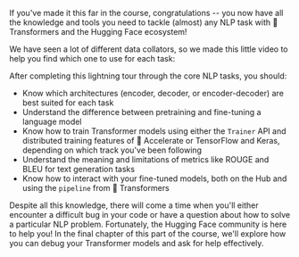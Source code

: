 <script>
	
</script>

If you've made it this far in the course, congratulations -- you now have all the knowledge and tools you need to tackle (almost) any NLP task with 🤗 Transformers and the Hugging Face ecosystem!

We have seen a lot of different data collators, so we made this little video to help you find which one to use for each task:

<Youtube id="-RPeakdlHYo"/>

After completing this lightning tour through the core NLP tasks, you should:

* Know which architectures (encoder, decoder, or encoder-decoder) are best suited for each task
* Understand the difference between pretraining and fine-tuning a language model
* Know how to train Transformer models using either the `Trainer` API and distributed training features of 🤗 Accelerate or TensorFlow and Keras, depending on which track you've been following
* Understand the meaning and limitations of metrics like ROUGE and BLEU for text generation tasks
* Know how to interact with your fine-tuned models, both on the Hub and using the `pipeline` from 🤗 Transformers

Despite all this knowledge, there will come a time when you'll either encounter a difficult bug in your code or have a question about how to solve a particular NLP problem. Fortunately, the Hugging Face community is here to help you! In the final chapter of this part of the course, we'll explore how you can debug your Transformer models and ask for help effectively.